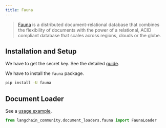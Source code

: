 ```yaml
---
title: Fauna
---
```


>[Fauna](https://fauna.com/) is a distributed document-relational database
> that combines the flexibility of documents with the power of a relational,
> ACID compliant database that scales across regions, clouds or the globe.


## Installation and Setup

We have to get the secret key.
See the detailed [guide](https://docs.fauna.com/fauna/current/learn/security_model/).

We have to install the `fauna` package.

```bash
pip install -U fauna
```

## Document Loader

See a [usage example](/oss/javascript/integrations/document_loaders/fauna).

```python
from langchain_community.document_loaders.fauna import FaunaLoader
```
